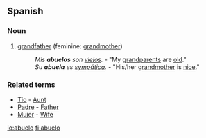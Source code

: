 ==Spanish==

===Noun===
{{es-noun-mf|feminine=abuela}}

# [[grandfather]] (feminine: [[grandmother]])
#: ''Mis '''abuelos''' son [[viejo]]s.'' - "My [[grandparents]] are [[old]]."
#: ''Su '''abuela''' es [[sympática]].'' - "His/her [[grandmother]] is [[nice]]."

===Related terms===
*[[Tio]] - [[Aunt]]
*[[Padre]] - [[Father]]
*[[Mujer]] - [[Wife]]

[[io:abuelo]]
[[fi:abuelo]]